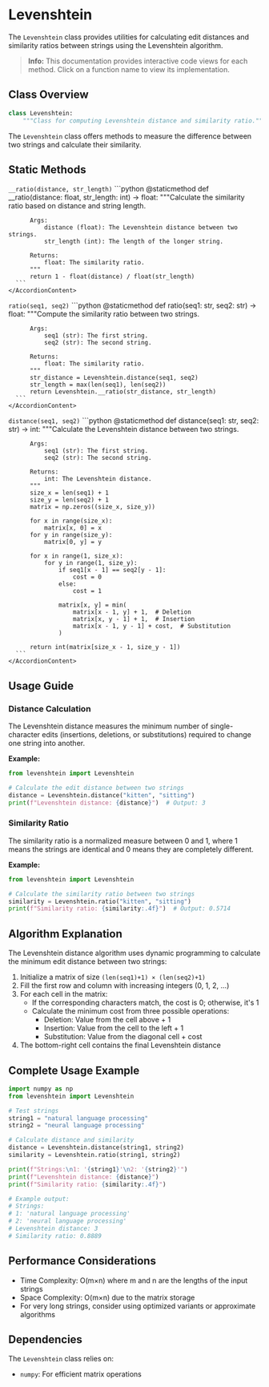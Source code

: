 

# Levenshtein

The `Levenshtein` class provides utilities for calculating edit distances and similarity ratios between strings using the Levenshtein algorithm.

> **Info:** This documentation provides interactive code views for each method. Click on a function name to view its implementation.

## Class Overview

```python
class Levenshtein:
    """Class for computing Levenshtein distance and similarity ratio."""
```

The `Levenshtein` class offers methods to measure the difference between two strings and calculate their similarity.

## Static Methods

<Accordion type="single" collapsible>
  <AccordionItem value="ratio-private">
    <AccordionTrigger>
      <code>__ratio(distance, str_length)</code>
    </AccordionTrigger>
    <AccordionContent>
      ```python
      @staticmethod
      def __ratio(distance: float, str_length: int) -> float:
          """Calculate the similarity ratio based on distance and string length.

          Args:
              distance (float): The Levenshtein distance between two strings.
              str_length (int): The length of the longer string.

          Returns:
              float: The similarity ratio.
          """
          return 1 - float(distance) / float(str_length)
      ```
    </AccordionContent>
  </AccordionItem>

  <AccordionItem value="ratio">
    <AccordionTrigger>
      <code>ratio(seq1, seq2)</code>
    </AccordionTrigger>
    <AccordionContent>
      ```python
      @staticmethod
      def ratio(seq1: str, seq2: str) -> float:
          """Compute the similarity ratio between two strings.

          Args:
              seq1 (str): The first string.
              seq2 (str): The second string.

          Returns:
              float: The similarity ratio.
          """
          str_distance = Levenshtein.distance(seq1, seq2)
          str_length = max(len(seq1), len(seq2))
          return Levenshtein.__ratio(str_distance, str_length)
      ```
    </AccordionContent>
  </AccordionItem>

  <AccordionItem value="distance">
    <AccordionTrigger>
      <code>distance(seq1, seq2)</code>
    </AccordionTrigger>
    <AccordionContent>
      ```python
      @staticmethod
      def distance(seq1: str, seq2: str) -> int:
          """Calculate the Levenshtein distance between two strings.

          Args:
              seq1 (str): The first string.
              seq2 (str): The second string.

          Returns:
              int: The Levenshtein distance.
          """
          size_x = len(seq1) + 1
          size_y = len(seq2) + 1
          matrix = np.zeros((size_x, size_y))

          for x in range(size_x):
              matrix[x, 0] = x
          for y in range(size_y):
              matrix[0, y] = y

          for x in range(1, size_x):
              for y in range(1, size_y):
                  if seq1[x - 1] == seq2[y - 1]:
                      cost = 0
                  else:
                      cost = 1

                  matrix[x, y] = min(
                      matrix[x - 1, y] + 1,  # Deletion
                      matrix[x, y - 1] + 1,  # Insertion
                      matrix[x - 1, y - 1] + cost,  # Substitution
                  )

          return int(matrix[size_x - 1, size_y - 1])
      ```
    </AccordionContent>
  </AccordionItem>
</Accordion>

## Usage Guide

### Distance Calculation

The Levenshtein distance measures the minimum number of single-character edits (insertions, deletions, or substitutions) required to change one string into another.

**Example:**
```python
from levenshtein import Levenshtein

# Calculate the edit distance between two strings
distance = Levenshtein.distance("kitten", "sitting")
print(f"Levenshtein distance: {distance}")  # Output: 3
```

### Similarity Ratio

The similarity ratio is a normalized measure between 0 and 1, where 1 means the strings are identical and 0 means they are completely different.

**Example:**
```python
from levenshtein import Levenshtein

# Calculate the similarity ratio between two strings
similarity = Levenshtein.ratio("kitten", "sitting")
print(f"Similarity ratio: {similarity:.4f}")  # Output: 0.5714
```

## Algorithm Explanation

The Levenshtein distance algorithm uses dynamic programming to calculate the minimum edit distance between two strings:

1. Initialize a matrix of size `(len(seq1)+1) × (len(seq2)+1)`
2. Fill the first row and column with increasing integers (0, 1, 2, ...)
3. For each cell in the matrix:
   - If the corresponding characters match, the cost is 0; otherwise, it's 1
   - Calculate the minimum cost from three possible operations:
     - Deletion: Value from the cell above + 1
     - Insertion: Value from the cell to the left + 1
     - Substitution: Value from the diagonal cell + cost
4. The bottom-right cell contains the final Levenshtein distance

## Complete Usage Example

```python
import numpy as np
from levenshtein import Levenshtein

# Test strings
string1 = "natural language processing"
string2 = "neural language processing"

# Calculate distance and similarity
distance = Levenshtein.distance(string1, string2)
similarity = Levenshtein.ratio(string1, string2)

print(f"Strings:\n1: '{string1}'\n2: '{string2}'")
print(f"Levenshtein distance: {distance}")
print(f"Similarity ratio: {similarity:.4f}")

# Example output:
# Strings:
# 1: 'natural language processing'
# 2: 'neural language processing'
# Levenshtein distance: 3
# Similarity ratio: 0.8889
```

## Performance Considerations

- Time Complexity: O(m×n) where m and n are the lengths of the input strings
- Space Complexity: O(m×n) due to the matrix storage
- For very long strings, consider using optimized variants or approximate algorithms

## Dependencies

The `Levenshtein` class relies on:

- `numpy`: For efficient matrix operations
